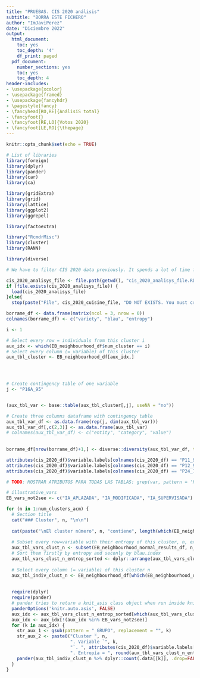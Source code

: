 ```yaml
---
title: "PRUEBAS. CIS 2020 análisis"
subtitle: "BORRA ESTE FICHERO"
author: "ImJaviPerez"
date: "Diciembre 2022"
output:
  html_document:
    toc: yes
    toc_depth: '4'
    df_print: paged
  pdf_document:
    number_sections: yes
    toc: yes
    toc_depth: 4
header-includes:
- \usepackage{xcolor}
- \usepackage{framed}
- \usepackage{fancyhdr}
- \pagestyle{fancy}
- \fancyhead[RO,RE]{AnálisiS total}
- \fancyfoot{}
- \fancyfoot[RE,LO]{Votos 2020}
- \fancyfoot[LE,RO]{\thepage}
---
```


```r
knitr::opts_chunk$set(echo = TRUE)
```

```r
# List of libraries
library(foreign)
library(dplyr)
library(pander)
library(car)
library(ca)

library(gridExtra)
library(grid)
library(lattice)
library(ggplot2)
library(ggrepel)

library(factoextra)

library("RcmdrMisc")
library(cluster)
library(RANN)

library(diverse)
```



```r
# We have to filter CIS 2020 data previously. It spends a lot of time for it's calculations, thus we have made those calculations in an other script and now we load those results.

cis_2020_analisys_file <- file.path(getwd(), "cis_2020_analisys_file.RData")
if (file.exists(cis_2020_analisys_file)) {
  load(cis_2020_analisys_file)
}else{
  stop(paste("File", cis_2020_cuisine_file, "DO NOT EXISTS. You must create this file using the script Cuisine.Rmd"))}
```



```r
borrame_df <- data.frame(matrix(ncol = 3, nrow = 0))
colnames(borrame_df) <- c("variety", "blau", "entropy")

i <- 1

# Select every row = individuals from this cluster i
aux_idx <- which(EB_neighbourhood_df$num_cluster == i)
# Select every column (= variable) of this cluster
aux_tbl_cluster <- EB_neighbourhood_df[aux_idx,]
  



# Create contingency table of one variable
j <- "P16A_95"


(aux_tbl_var <- base::table(aux_tbl_cluster[,j], useNA = "no"))

# Create three columns dataframe with contingency table
aux_tbl_var_df <- as.data.frame(rep(j, dim(aux_tbl_var)))
aux_tbl_var_df[,c(2,3)] <- as.data.frame(aux_tbl_var)
# colnames(aux_tbl_var_df) <- c("entity", "category", "value")
    
    
borrame_df[nrow(borrame_df)+1,] <- diverse::diversity(aux_tbl_var_df, type = c("variety", "blau", "entropy"))
```


```r
attributes(cis_2020_df)$variable.labels[colnames(cis_2020_df) == "P11_9"]
attributes(cis_2020_df)$variable.labels[colnames(cis_2020_df) == "P12_9"]
attributes(cis_2020_df)$variable.labels[colnames(cis_2020_df) == "P24_7"]
```




```r

# TODO: MOSTRAR ATRIBUTOS PARA TODAS LAS TABLAS: grep(var, pattern = 'P(0-9)')

# illustrative_vars
EB_vars_not2see <- c("IA_APLAZADA", "IA_MODIFICADA", "IA_SUPERVISADA")

for (n in 1:num_clusters_acm) {
  # Section title
  cat("### Cluster", n, "\n\n")
  
  cat(paste("\nEl cluster número", n, "contiene", length(which(EB_neighbourhood_df$num_cluster == n)), "individuos.\n"))
  
  # Subset every row=variable with their entropy of this cluster, n, excluding those with 0 variety
  aux_tbl_vars_clust_n <- subset(EB_neighbourhood_normal_results_df, n_cluster == n & variety !=0)
  # Sort them firstly by entropy and seconly by blau.index
  aux_tbl_vars_clust_n_entrop_sorted <- dplyr::arrange(aux_tbl_vars_clust_n, entropy, blau.index)
  
  # Select every column (= variable) of this cluster n
  aux_tbl_indiv_clust_n <- EB_neighbourhood_df[which(EB_neighbourhood_df$num_cluster == n),]
  
    
  require(dplyr)
  require(pander)
  # pander tries to return a knit_asis class object when run inside knitr, but for loops/vectorized functions this results in incorrect output. The recommended way to solve this is to disable this behavior by setting knitr.auto.asis to FALSE using panderOptions. However, we also need to tell knitr to convert the table on the fly by specifying results='asis' in the chunk options
  panderOptions('knitr.auto.asis', FALSE)
  aux_idx <- aux_tbl_vars_clust_n_entrop_sorted[which(aux_tbl_vars_clust_n_entrop_sorted$entropy < 0.6), "variable"]
  aux_idx <- aux_idx[!(aux_idx %in% EB_vars_not2see)]
  for (k in aux_idx) {
    str_aux_1 <- gsub(pattern = "_GRUPO", replacement = "", k)
    str_aux_2 <- paste0("Cluster ", n, 
                        ". Variable `", k, 
                        "`. ", attributes(cis_2020_df)$variable.labels[colnames(cis_2020_df) == str_aux_1],
                        ". Entropía = ", round(aux_tbl_vars_clust_n_entrop_sorted$entropy[which(aux_idx == k)], digits = 4) )
    pander(aux_tbl_indiv_clust_n %>% dplyr::count(.data[[k]], .drop=FALSE), caption = str_aux_2)
  }
}
```


